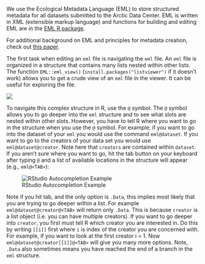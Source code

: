 
We use the Ecological Metadata Language (EML) to store structured metadata for all datasets submitted to the Arctic Data Center. EML is written in XML (extensible markup language) and functions for building and editing EML are in the [EML R package](https://github.com/ropensci/EML).

For additional background on EML and principles for metadata creation, check out [this paper](data/eml-principles.pdf).

The first task when editing an `eml` file is navigating the `eml` file. An `eml` file is organized in a structure that contains many lists nested within other lists. 
The function `EML::eml_view()` (`install.packages("listviewer")` if it doesn't work) allows you to get a crude view of an `eml` file in the viewer. It can be useful for exploring the file.

![](../images/eml_view.png)

To navigate this complex structure in R, use the `@` symbol. The `@` symbol allows you to go deeper into the `eml` structure and to see what slots are nested within other slots. However, you have to tell R where you want to go in the structure when you use the `@` symbol. For example, if you want to go into the dataset of your `eml` you would use the command ```eml@dataset```. If you want to go to the creators of your data set you would use ```eml@dataset@creator```. Note here that `creators` are contained within `dataset`. If you aren't sure where you want to go, hit the tab button on your keyboard after typing `@` and a list of available locations in the structure will appear (e.g., `eml@<TAB>`):

![RStudio Autocompletion Example](../images/rstudio_autocomplete.png)

Note if you hit tab, and the only option is `.Data`, this implies most likely that you are trying to go deeper within a list. For example ```eml@dataset@creator@<TAB>``` will return only `.Data`. This is because `creator` is a list object (i.e. you can have multiple creators). If you want to go deeper into `creator`, you first must tell R which creator you are interested in. Do this by writing `[[i]]` first where `i` is index of the creator you are concerned with. For example, if you want to look at the first creator i = 1. Now ```eml@dataset@creator[[1]]@<TAB>``` will give you many more options. Note, `.Data` also sometimes means you have reached the end of a branch in the `eml` structure.


